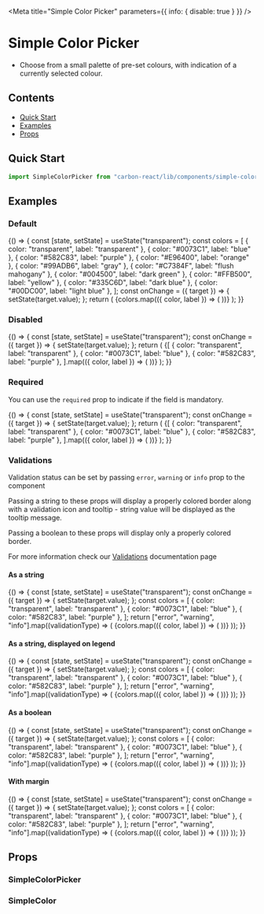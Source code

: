 
<Meta title="Simple Color Picker" parameters={{ info: { disable: true } }} />

# Simple Color Picker

- Choose from a small palette of pre-set colours, with indication of a currently selected colour.

## Contents

- [Quick Start](#quick-start)
- [Examples](#examples)
- [Props](#props)

## Quick Start

```javascript
import SimpleColorPicker from "carbon-react/lib/components/simple-color-picker";
```

## Examples

### Default

<Preview>
  <Story name="default">
    {() => {
      const [state, setState] = useState("transparent");
      const colors = [
        { color: "transparent", label: "transparent" },
        { color: "#0073C1", label: "blue" },
        { color: "#582C83", label: "purple" },
        { color: "#E96400", label: "orange" },
        { color: "#99ADB6", label: "gray" },
        { color: "#C7384F", label: "flush mahogany" },
        { color: "#004500", label: "dark green" },
        { color: "#FFB500", label: "yellow" },
        { color: "#335C6D", label: "dark blue" },
        { color: "#00DC00", label: "light blue" },
      ];
      const onChange = ({ target }) => {
        setState(target.value);
      };
      return (
        <SimpleColorPicker
          name="picker-default-example"
          legend="Legend"
          onChange={onChange}
          value={state}
        >
          {colors.map(({ color, label }) => (
            <SimpleColor
              value={color}
              key={color}
              aria-label={label}
              id={color}
            />
          ))}
        </SimpleColorPicker>
      );
    }}
  </Story>
</Preview>

### Disabled

<Preview>
  <Story name="disabled">
    {() => {
      const [state, setState] = useState("transparent");
      const onChange = ({ target }) => {
        setState(target.value);
      };
      return (
        <SimpleColorPicker
          name="picker-disabled-example"
          legend="Legend"
          onChange={onChange}
          value={state}
        >
          {[
            { color: "transparent", label: "transparent" },
            { color: "#0073C1", label: "blue" },
            { color: "#582C83", label: "purple" },
          ].map(({ color, label }) => (
            <SimpleColor
              value={color}
              key={color}
              aria-label={label}
              id={color}
              disabled
            />
          ))}
        </SimpleColorPicker>
      );
    }}
  </Story>
</Preview>

### Required

You can use the `required` prop to indicate if the field is mandatory.

<Preview>
  <Story name="required">
    {() => {
      const [state, setState] = useState("transparent");
      const onChange = ({ target }) => {
        setState(target.value);
      };
      return (
        <SimpleColorPicker
          legend="Legend"
          required
          onChange={onChange}
          value={state}
          name="picker-required-example"
        >
          {[
            { color: "transparent", label: "transparent" },
            { color: "#0073C1", label: "blue" },
            { color: "#582C83", label: "purple" },
          ].map(({ color, label }) => (
            <SimpleColor
              value={color}
              key={color}
              aria-label={label}
              id={color}
            />
          ))}
        </SimpleColorPicker>
      );
    }}
  </Story>
</Preview>

### Validations

Validation status can be set by passing `error`, `warning` or `info` prop to the component

Passing a string to these props will display a properly colored border along with a validation icon and tooltip - string value will be displayed as the tooltip message.

Passing a boolean to these props will display only a properly colored border.

For more information check our [Validations](?path=/docs/documentation-validations--page "Validations") documentation page

#### As a string

<Preview>
  <Story name="validations - string - component">
    {() => {
      const [state, setState] = useState("transparent");
      const onChange = ({ target }) => {
        setState(target.value);
      };
      const colors = [
        { color: "transparent", label: "transparent" },
        { color: "#0073C1", label: "blue" },
        { color: "#582C83", label: "purple" },
      ];
      return ["error", "warning", "info"].map((validationType) => (
        <SimpleColorPicker
          key={`${validationType}-string-component`}
          name={`picker-${validationType}-validation`}
          legend="Legend"
          onChange={onChange}
          {...{ [validationType]: "Message" }}
          value={state}
        >
          {colors.map(({ color, label }) => (
            <SimpleColor
              value={color}
              key={color}
              aria-label={label}
              id={`${validationType}-${color}`}
            />
          ))}
        </SimpleColorPicker>
      ));
    }}
  </Story>
</Preview>

#### As a string, displayed on legend

<Preview>
  <Story name="validations - string - label">
    {() => {
      const [state, setState] = useState("transparent");
      const onChange = ({ target }) => {
        setState(target.value);
      };
      const colors = [
        { color: "transparent", label: "transparent" },
        { color: "#0073C1", label: "blue" },
        { color: "#582C83", label: "purple" },
      ];
      return ["error", "warning", "info"].map((validationType) => (
        <SimpleColorPicker
          key={`${validationType}-string-legend`}
          name={`picker-${validationType}-validation-legend`}
          legend="Legend"
          validationOnLegend
          onChange={onChange}
          {...{ [validationType]: "Message" }}
          value={state}
        >
          {colors.map(({ color, label }) => (
            <SimpleColor
              value={color}
              key={color}
              aria-label={label}
              id={`${validationType}-${color}`}
            />
          ))}
        </SimpleColorPicker>
      ));
    }}
  </Story>
</Preview>

#### As a boolean

<Preview>
  <Story name="validations - boolean">
    {() => {
      const [state, setState] = useState("transparent");
      const onChange = ({ target }) => {
        setState(target.value);
      };
      const colors = [
        { color: "transparent", label: "transparent" },
        { color: "#0073C1", label: "blue" },
        { color: "#582C83", label: "purple" },
      ];
      return ["error", "warning", "info"].map((validationType) => (
        <SimpleColorPicker
          key={`${validationType}-boolean-component`}
          name={`picker-${validationType}-validation-boolean`}
          legend="Legend"
          onChange={onChange}
          {...{ [validationType]: true }}
          value={state}
        >
          {colors.map(({ color, label }) => (
            <SimpleColor
              value={color}
              key={color}
              aria-label={label}
              id={`${validationType}-${color}`}
            />
          ))}
        </SimpleColorPicker>
      ));
    }}
  </Story>
</Preview>

#### With margin

<Preview>
  <Story name="with margin">
    {() => {
      const [state, setState] = useState("transparent");
      const onChange = ({ target }) => {
        setState(target.value);
      };
      const colors = [
        { color: "transparent", label: "transparent" },
        { color: "#0073C1", label: "blue" },
        { color: "#582C83", label: "purple" },
      ];
      return ["error", "warning", "info"].map((validationType) => (
        <SimpleColorPicker
          key={`${validationType}-boolean-component`}
          name={`picker-${validationType}-validation-boolean`}
          legend="Legend"
          onChange={onChange}
          {...{ [validationType]: true }}
          value={state}
          m={4}
        >
          {colors.map(({ color, label }) => (
            <SimpleColor
              value={color}
              key={color}
              aria-label={label}
              id={`${validationType}-${color}`}
            />
          ))}
        </SimpleColorPicker>
      ));
    }}
  </Story>
</Preview>

## Props

### SimpleColorPicker

<StyledSystemProps of={SimpleColorPicker} noHeader margin />

### SimpleColor

<ArgsTable of={SimpleColor} />
